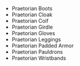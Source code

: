 - <WowHeadItem id="15181">Praetorian Boots</WowHeadItem>
- <WowHeadItem id="15183">Praetorian Cloak</WowHeadItem>
- <WowHeadItem id="15185">Praetorian Coif</WowHeadItem>
- <WowHeadItem id="15180">Praetorian Girdle</WowHeadItem>
- <WowHeadItem id="15184">Praetorian Gloves</WowHeadItem>
- <WowHeadItem id="15186">Praetorian Leggings</WowHeadItem>
- <WowHeadItem id="15179">Praetorian Padded Armor</WowHeadItem>
- <WowHeadItem id="15187">Praetorian Pauldrons</WowHeadItem>
- <WowHeadItem id="15182">Praetorian Wristbands</WowHeadItem>